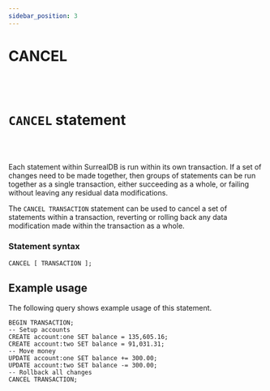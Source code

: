 ```yaml
---
sidebar_position: 3
---
```


# CANCEL 

<br /><br />

# `CANCEL` statement

<br /><br />

Each statement within SurrealDB is run within its own transaction. If a set of changes need to be made together, then groups of statements can be run together as a single transaction, either succeeding as a whole, or failing without leaving any residual data modifications.

The `CANCEL TRANSACTION` statement can be used to cancel a set of statements within a transaction, reverting or rolling back any data modification made within the transaction as a whole.

### Statement syntax

```surql title="SurrealQL Syntax"
CANCEL [ TRANSACTION ];
```

## Example usage

The following query shows example usage of this statement.

```surql
BEGIN TRANSACTION;
-- Setup accounts
CREATE account:one SET balance = 135,605.16;
CREATE account:two SET balance = 91,031.31;
-- Move money
UPDATE account:one SET balance += 300.00;
UPDATE account:two SET balance -= 300.00;
-- Rollback all changes
CANCEL TRANSACTION;
```
